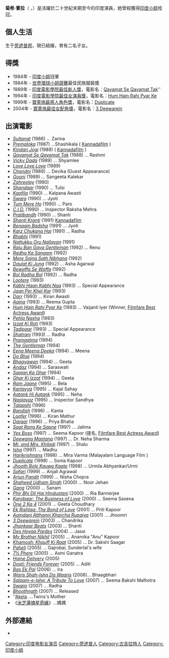 {{Infobox entertainer
| name          = 菊希·曹拉
| type          = 女演员
| birthdate     = {{birth date and age|1967|11|13}}
| birthname = Juhi Chawla
| location      = {{IND}}[[卢迪亚纳|卢迪亚纳]]
| 圖片     = Juhi Chawla LFW-2017.jpg
| image_size = 250px
| yearsactive   = 1982年至今
| spouse        = {{marriage|Jay Mehta|1997}}
| children = Jhanvi Mehta<br>Arjun Mehta
| filmfareawards=[[Filmfare_Lux_New_Face_Award|最佳新人獎]]: '''''[[Qayamat_Se_Qayamat_Tak|Qayamat Se Qayamat Tak]]'''''<br />[[Filmfare_Best_Actress_Award|最佳女演員獎]]: '''''[[Hum_Hain_Rahi_Pyar_Ke|Hum Hain Rahi Pyar Ke]]''''' (1993) 
| homepage      = 
}}
{{Portal box|印度|电影|人物}}

'''菊希·曹拉'''（{{lang-hi|जूही चावला}} ，{{bd|1967年|11月13日|catIdx=Chawla, Juhi}}）是活躍於二十世紀末期至今的印度演員，她曾經獲得[[印度小姐|印度小姐]]桂冠。

== 個人生活 ==
生于[[旁遮普邦|旁遮普邦]]，現已結婚，育有二名子女。

==得獎==
* 1984年 - [[印度小姐|印度小姐]]冠軍
* 1984年 - [[環球小姐|世界環球小姐競賽]]最佳民族服裝獎
*1989年 - [[印度電影學院最佳新人獎|印度電影學院最佳新人獎]]，電影名：[[Qayamat_Se_Qayamat_Tak|Qayamat Se Qayamat Tak]]''
*1994年 - [[印度電影學院最佳女演員獎|印度電影學院最佳女演員獎]]，電影名：[[Hum_Hain_Rahi_Pyar_Ke|Hum Hain Rahi Pyar Ke]]
*1999年 - [[寶萊塢最感人角色獎|寶萊塢最感人角色獎]]，電影名：[[Duplicate|Duplicate]]
*2004年 - [[寶萊塢最佳女配角獎|寶萊塢最佳女配角獎]]，電影名：[[3_Deewarein|3 Deewarein]]

== 出演電影==
* ''[[Sultanat|Sultanat]]'' (1986) ... Zarina
* ''[[Premaloka|Premaloka]]'' (1987) ...Shashikala  ( [[Kannada|Kannada]]film )
* ''[[Kindari_Jogi|Kindari Jogi]]'' (1988)  ( [[Kannada|Kannada]]film )
* ''[[Qayamat_Se_Qayamat_Tak|Qayamat Se Qayamat Tak]]'' (1988) ... Rashmi
* ''[[Vicky_Dada|Vicky Dada]]'' (1989) ... Shyamlee
* ''[[Love_Love_Love|Love Love Love]]'' (1989)
* ''[[Chandni|Chandni]]'' (1989) ... Devika (Guest Appearance)
* ''[[Goonj|Goonj]]'' (1989) ... Sangeeta Kalekar
* ''[[Zahreelay|Zahreelay]]'' (1990)
* ''[[Shandaar|Shandaar]]'' (1990) ... Tulsi
* ''[[Kaafila|Kaafila]]'' (1990) ... Kalpana Awasti
* ''[[Swarg|Swarg]]'' (1990) ... Jyoti
* ''[[Tum_Mere_Ho|Tum Mere Ho]]'' (1990) ... Paro
* ''[[C.I.D.|C.I.D.]]'' (1990) ... Inspector Raksha Mehra
* ''[[Pratibandh|Pratibandh]]'' (1990) ... Shanti
* ''[[Shanti_Kranti|Shanti Kranti]]'' (1991)    [[Kannada|Kannada]]film
* ''[[Benaam_Badsha|Benaam Badsha]]'' (1991) ... Jyoti
* ''[[Karz_Chukana_Hai|Karz Chukana Hai]]'' (1991) ... Radha
* ''[[Bhabhi|Bhabhi]]'' (1991)
* ''[[Nattukku_Oru_Nallavan|Nattukku Oru Nallavan]]'' (1991)
* ''[[Raju_Ban_Gaya_Gentleman|Raju Ban Gaya Gentleman]]'' (1992) ... Renu
* ''[[Radha_Ka_Sangam|Radha Ka Sangam]]'' (1992)
* ''[[Mere_Sajna_Sath_Nibhana|Mere Sajna Sath Nibhana]]'' (1992)
* ''[[Daulat_Ki_Jung|Daulat Ki Jung]]'' (1992) ... Asha Agarwal
* ''[[Bewaffa_Se_Waffa|Bewaffa Se Waffa]]'' (1992)
* ''[[Bol_Radha_Bol|Bol Radha Bol]]'' (1992) ... Radha
* ''[[Lootere|Lootere]]'' (1993)
* ''[[Kabhi_Haan_Kabhi_Naa|Kabhi Haan Kabhi Naa]]'' (1993) ... Special Appearance
* ''[[Jaan_Per_Khel_Kar|Jaan Per Khel Kar]]'' (1993)
* ''[[Darr|Darr]]'' (1993) ... Kiran Awasti
* ''[[Aaina|Aaina]]'' (1993) ... Reema Gupta
* ''[[Hum_Hain_Rahi_Pyar_Ke|Hum Hain Rahi Pyar Ke]]'' (1993) ... Vaijanti Iyer (Winner, [[Filmfare_Best_Actress_Award|Filmfare Best Actress Award]])
* ''[[Pehla_Nasha|Pehla Nasha]]'' (1993)
* ''[[Izzat_Ki_Roti|Izzat Ki Roti]]'' (1993)
* ''[[Tadipaar|Tadipaar]]'' (1993) ... Special Appearance
* ''[[Shatranj|Shatranj]]'' (1993) ... Radha
* ''[[Pramaatma|Pramaatma]]'' (1994)
* ''[[The_Gentleman|The Gentleman]]'' (1994)
* ''[[Eena_Meena_Deeka|Eena Meena Deeka]]'' (1994) ... Meena
* ''[[Do_Bhai|Do Bhai]]'' (1994)
* ''[[Bhagyawan|Bhagyawan]]'' (1994) ... Geeta
* ''[[Andaz|Andaz]]'' (1994) ... Saraswati
* ''[[Saajan_Ka_Ghar|Saajan Ka Ghar]]'' (1994)
* ''[[Ghar_Ki_Izzat|Ghar Ki Izzat]]'' (1994) ... Geeta
* ''[[Ram_Jaane|Ram Jaane]]'' (1995) ... Bela
* ''[[Kartavya|Kartavya]]'' (1995) ... Kajal Sahay
* ''[[Aatank_Hi_Aatank|Aatank Hi Aatank]]'' (1995) ... Neha
* ''[[Naajayaz|Naajayaz]]'' (1995) ... Inspector Sandhya
* ''[[Talaashi|Talaashi]]'' (1996)
* ''[[Bandish|Bandish]]'' (1996) ... Kanta
* ''[[Loafer|Loafer]]'' (1996) ... Kiran Mathur
* ''[[Daraar|Daraar]]'' (1996) ... Priya Bhatia
* ''[[Saat_Rang_Ke_Sapne|Saat Rang Ke Sapne]]'' (1997) ... Jalima
* ''[[Yes_Boss|Yes Boss]]'' (1997) ... Seema Kapoor (提名, [[Filmfare_Best_Actress_Award|Filmfare Best Actress Award]])
* ''[[Deewana_Mastana|Deewana Mastana]]'' (1997) ... Dr. Neha Sharma
* ''[[Mr._and_Mrs._Khiladi|Mr. and Mrs. Khiladi]]'' (1997) ... Shalu
* ''[[Ishq_(film)|Ishq]]'' (1997) ... Madhu
* ''[[Harikrishnans|Harikrishnans]]'' (1998) ... Mira Varma (Malayalam Language Film )
* ''[[Duplicate|Duplicate]]'' (1998) ... Sonia Kapoor
* ''[[Jhooth_Bole_Kauwa_Kaate|Jhooth Bole Kauwa Kaate]]'' (1998) ... Urmila Abhyankar/Urmi
* ''[[Safari|Safari]]'' (1999) ... Anjali Agrawal
* ''[[Arjun_Pandit|Arjun Pandit]]'' (1999) ... Nisha Chopra
* ''[[Shaheed_Udham_Singh|Shaheed Udham Singh]]'' (2000) ... Noor Jehan
* ''[[Gang|Gang]]'' (2000) ... Sanam
* ''[[Phir_Bhi_Dil_Hai_Hindustani|Phir Bhi Dil Hai Hindustani]]'' (2000) ... Ria Bannerjee
* ''[[Karobaar:_The_Business_of_Love|Karobaar: The Business of Love]]'' (2000) ... Seema Saxena
* ''[[One_2_Ka_4|One 2 Ka 4]]'' (2001) ... Geeta Choudhary
* ''[[Ek_Rishtaa:_The_Bond_of_Love|Ek Rishtaa: The Bond of Love]]'' (2001) ... Priti Kapoor
* ''[[Aamdani_Atthanni_Kharcha_Rupaiya|Aamdani Atthanni Kharcha Rupaiya]]'' (2001) ... Jhoomri
* ''[[3_Deewarein|3 Deewarein]]'' (2003) ... Chandrika
* ''[[Jhankaar_Beats|Jhankaar Beats]]'' (2003) ... Shanti
* ''[[Des_Hoyaa_Pardes|Des Hoyaa Pardes]]'' (2004) ... Jassi
* ''[[My_Brother_Nikhil|My Brother Nikhil]]'' (2005) ... Anamika "Anu" Kapoor
* ''[[Khamosh:_Khauff_Ki_Raat|Khamosh: Khauff Ki Raat]]'' (2005) ... Dr. Sakshi Saagar
* ''[[Paheli|Paheli]]'' (2005) ... Gajrobai, Sunderlal's wife
* ''[[7½_Phere|7½ Phere]]'' (2005) ... Asmi Ganatra
* ''[[Home_Delivery|Home Delivery]]'' (2005)
* ''[[Dosti:_Friends_Forever|Dosti: Friends Forever]]'' (2005) ... Aditi
* ''[[Bas_Ek_Pal|Bas Ek Pal]]'' (2006) ... Ira
* ''[[Waris_Shah-Ishq_Da_Waaris|Waris Shah-Ishq Da Waaris]]'' (2006)... Bhaagbhari
* ''[[Salaam-e-Ishq:_A_Tribute_To_Love|Salaam-e-Ishq: A Tribute To Love]]'' (2007) ... Seema Bakshi Malhotra
* ''[[Swami|Swami]]'' (2007) ... Radha
* ''[[Bhoothnath|Bhoothnath]]'' (2007) ... Released
*''[[Akela|Akela]] ....Twins's Mother
* 《[[米芝蓮摘星奇緣|米芝蓮摘星奇緣]]》...媽媽

==外部連結==
{{Commonscat|Juhi Chawla}}
*{{imdb name|id=0004487}}

{{Authority control}}
{{DEFAULTSORT: Chawla, Juhi}}
[[Category:印度电影女演员|Category:印度电影女演员]]
[[Category:旁遮普人|Category:旁遮普人]]
[[Category:古吉拉特人|Category:古吉拉特人]]
[[Category:印度小姐|Category:印度小姐]]